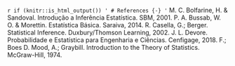 `r if (knitr::is_html_output()) '
# References {-}
'`
M. C. Bolfarine, H. & Sandoval. Introdução a Inferência Estatística. SBM,
2001.
P. A. Bussab, W. O. & Morettin. Estatística Básica. Saraiva, 2014.
R. Casella, G.; Berger. Statistical Inference. Duxbury/Thomson Learning,
2002.
J. L. Devore. Probabilidade e Estatística para Engenharia e Ciências. Cenfigage, 2018.
F.; Boes D. Mood, A.; Graybill. Introduction to the Theory of Statistics.
McGraw-Hill, 1974.
